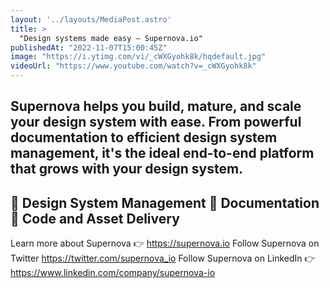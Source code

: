 ```yaml
---
layout: '../layouts/MediaPost.astro'
title: >
  "Design systems made easy — Supernova.io"
publishedAt: "2022-11-07T15:00:45Z"
image: "https://i.ytimg.com/vi/_cWXGyohk8k/hqdefault.jpg"
videoUrl: "https://www.youtube.com/watch?v=_cWXGyohk8k"
---
```

Supernova helps you build, mature, and scale your design system with ease. From powerful documentation to efficient design system management, it's the ideal end-to-end platform that grows with your design system.
--------
🔹 Design System Management
🔹 Documentation
🔹 Code and Asset Delivery
--------
Learn more about Supernova 👉 https://supernova.io
Follow Supernova on Twitter  https://twitter.com/supernova_io
Follow Supernova on LinkedIn 👉https://www.linkedin.com/company/supernova-io

